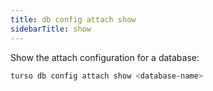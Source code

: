 ```yaml
---
title: db config attach show
sidebarTitle: show
---
```


Show the attach configuration for a database:

```bash
turso db config attach show <database-name>
```
